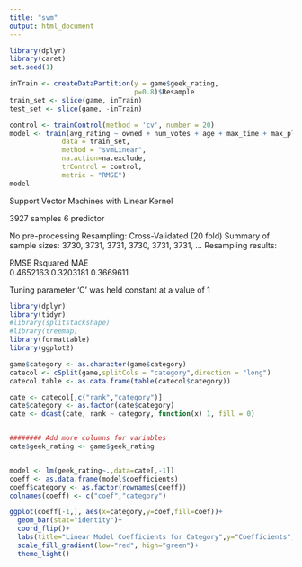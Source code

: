 ---
title: "svm"
output: html_document
---

```{r}
library(dplyr)
library(caret)
set.seed(1)

inTrain <- createDataPartition(y = game$geek_rating,
                               p=0.8)$Resample
train_set <- slice(game, inTrain) 
test_set <- slice(game, -inTrain)

control <- trainControl(method = 'cv', number = 20)
model <- train(avg_rating ~ owned + num_votes + age + max_time + max_players + weight,
             data = train_set,
             method = "svmLinear",
             na.action=na.exclude,
             trControl = control,  
             metric = "RMSE")
model
```

Support Vector Machines with Linear Kernel 

3927 samples
   6 predictor

No pre-processing
Resampling: Cross-Validated (20 fold) 
Summary of sample sizes: 3730, 3731, 3731, 3730, 3731, 3731, ... 
Resampling results:

  RMSE       Rsquared   MAE      
  0.4652163  0.3203181  0.3669611

Tuning parameter 'C' was held constant at a value of 1




```{r}
library(dplyr)
library(tidyr)
#library(splitstackshape)
#library(treemap) 
library(formattable) 
library(ggplot2) 

game$category <- as.character(game$category)
catecol <- cSplit(game,splitCols = "category",direction = "long")
catecol.table <- as.data.frame(table(catecol$category))

cate <- catecol[,c("rank","category")]
cate$category <- as.factor(cate$category)
cate <- dcast(cate, rank ~ category, function(x) 1, fill = 0)


######## Add more columns for variables 
cate$geek_rating <- game$geek_rating


model <- lm(geek_rating~.,data=cate[,-1])
coeff <- as.data.frame(model$coefficients)
coeff$category <- as.factor(rownames(coeff))
colnames(coeff) <- c("coef","category")

ggplot(coeff[-1,], aes(x=category,y=coef,fill=coef))+
  geom_bar(stat="identity")+
  coord_flip()+
  labs(title="Linear Model Coefficients for Category",y="Coefficients",x="Category")+
  scale_fill_gradient(low="red", high="green")+
  theme_light()
```





